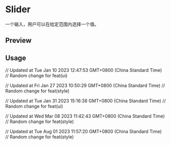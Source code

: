 

<Meta of={SliderStories} />

<RadixPrimitiveDocsButton name='slider' />

# Slider

一个输入，用户可以在给定范围内选择一个值。

## Preview

<Canvas of={SliderStories.Default} />

## Usage



<Source code={importCode} language='ts' dark />
<Source code={usageCode} language='tsx' dark />

// Updated at Tue Jan 10 2023 12:47:53 GMT+0800 (China Standard Time)
// Random change for feat(ui)

// Updated at Fri Jan 27 2023 10:50:29 GMT+0800 (China Standard Time)
// Random change for feat(style)

// Updated at Tue Jan 31 2023 15:16:38 GMT+0800 (China Standard Time)
// Random change for feat(ui)

// Updated at Wed Mar 08 2023 11:42:43 GMT+0800 (China Standard Time)
// Random change for feat(style)

// Updated at Tue Aug 01 2023 11:57:20 GMT+0800 (China Standard Time)
// Random change for feat(style)
